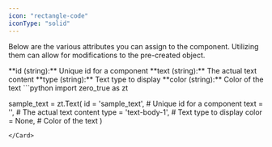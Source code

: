 ```yaml
---
icon: "rectangle-code"
iconType: "solid"
---
```


<Info>Below are the various attributes you can assign to the component. Utilizing them can allow for modifications to the pre-created object.</Info>

<ResponseField name="zero_true.Text" type="Zero True Component">
  <Expandable title="properties">
   <AccordionGroup>
<Accordion title="id">
        **id (string):** Unique id for a component
</Accordion>
<Accordion title="text">
        **text (string):** The actual text content
</Accordion>
<Accordion title="type">
        **type (string):** Text type to display
</Accordion>
<Accordion title="color">
        **color (string):** Color of the text
</Accordion>

   </AccordionGroup>
  </Expandable>
</ResponseField>

<Card title="Example Usage" icon="code">
  ```python
import zero_true as zt

sample_text = zt.Text(
    id = 'sample_text',  # Unique id for a component
    text = '',  # The actual text content
    type = 'text-body-1',  # Text type to display
    color = None,  # Color of the text
)

```
</Card>
